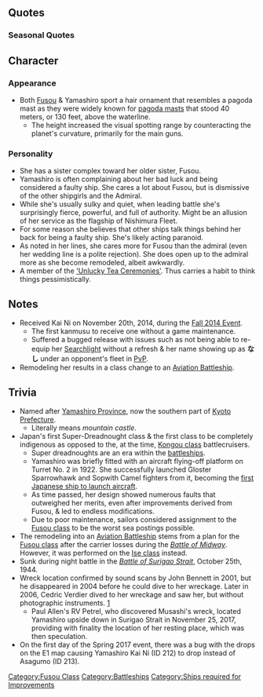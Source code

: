 {{ShipPageHeader}}

==Quotes==
{{ShipQuotes
|Introduction = 扶桑型戦艦姉妹、妹のほう、山城です。あの、扶桑姉さま、見ませんでした？
|Introduction/En = Of the two Fusou-class super-dreadnought battleships, I am the younger sister, Yamashiro. Umm, have you seen Fusou-onee-sama?

|Library = 扶桑型戦艦2番艦、山城です。<br>「欠陥戦艦」とか「艦隊にいる方が珍しい」とか、言いたい放題ね…。<br>でも、いいの。最後の時も、扶桑姉さまと一緒に戦えれば……
|Library/En = The second of the Fusou-class battleships, Yamashiro.<br>A 'faulty battleship', or 'an unusual thing to be in the fleet'... Everyone said things like that...<br>But that's okay, so long as I can fight alongside Fusou-neesama until the end...

|Secretary 1 = 扶桑姉さま？
|Secretary 1/En = Fusou onee-sama?

|Secretary 1/Kai Ni = 改装したから、多分、いけるはず…
|Secretary 1/Kai Ni/En = I've been remodeled, so maybe, this will work...

|Secretary 2 = 不幸？私が？ち、違いますから。
|Secretary 2/En = Misfortunate? Me? ...You're mistaken.

|Secretary 3 = 姉さま！？　なんだ…提督か。
|Secretary 3/En = Sister?! Oh, it's just the Admiral.

|Idle/Kai = なに？姉さまと山城が出る海域はもう無いというの……？どういうことなの……？…不幸だわ……そもそも……！
|Idle/Kai/En = What...? Nee-sama & Yamashiro can't go to the seas...? What do you mean by that? This is utterly... unfortunate...

|Secretary Married = 提督も…少しは、休んでくださいね…
|Secretary Married/En = The Admiral, too... Please take a break sometime.

|Secretary Married/Kai = ……提督。 姉様と、同じくらい……提督も、いい人だと思います。 いつも、感謝しています。……本当ですよ？
|Secretary Married/Kai/En = ....Admiral. Just like Nee-sama....I think the Admiral is a good person. I'm thankful for everything until now....Really.

|Wedding = あ、ありがとう。でも、私の心は常に扶桑姉様と共にあるの…ごめんなさい。
|Wedding/En = T-thank you.  But, my heart shall always be with Fusou-neesama's... Sorry.

|Looking At Scores = 手紙…不幸の手紙かしら…！？
|Looking At Scores/En = A letter... Maybe it's a letter of misfortune?

|Joining A Fleet = 扶桑型戦艦山城、出撃します！
|Joining A Fleet/En = Fusou-class battleship Yamashiro, sortieing!

|Equipment 1 = 姉さまより先でいいのでしょうか？
|Equipment 1/En = Is really okay to get this before onee-sama?

|Equipment 2 = 近代化改装…これで、欠陥戦艦とは言わせないし
|Equipment 2/En = Modernization... They can't call me a 'faulty battleship' now...

|Equipment 3 = 不幸だわ…
|Equipment 3/En = Such misfortune...

|Supply = 姉さまより先でいいのでしょうか……？
|Supply/En = Is really okay to get this before onee-sama?

|Supply/Kai = 姉さまもちゃんと、補給できているかしら…
|Supply/Kai/En = I wonder if nee-sama has been properly resupplied...

|Docking Minor = 私、だいたいドックにいますよね…
|Docking Minor/En = I'm always in the dock....
|Docking Minor/Note = [[#Trivia|Yamashiro underwent endless modifications]].

|Docking Major = 艦隊にいるほうが珍しい戦艦って……ひどい言い方するのね。
|Docking Major/En = An unusual ship to be in the fleet... they sure do love to say rude things.

|Docking Complete = 不幸な船がまた戻ってきます。
|Docking Complete/En = The unlucky vessel is back again...

|Construction = 姉さま？新しい艦ができたみたい。
|Construction/En = Onee-sama? It looks like we made a new ship.

|Returning From Sortie = 艦隊が帰ってきました…
|Returning From Sortie/En = The fleet has returned...

|Starting A Sortie = 姉さま…山城、必ず帰ってきます！
|Starting A Sortie/En = Onee-sama... Yamashiro, will certainly be back here!

|Battle Start = 敵艦隊発見！砲戦、用意して！
|Battle Start/En = Enemy fleet sighted! Prepare for the battle!

|Air Battle/Kai = 姉さまも戦っているかしら…?
|Air Battle/Kai/En = Is Onee-sama also fighting...?

|Attack = 主砲、よく狙って……ってー！
|Attack/En = Main gun, take aim.....Fire !!!

|Night Battle = いよいよ夜戦…いやな予感がするの…
|Night Battle/En = Finally, a night battle...I have a bad feeling...
|Night Battle/Note = [[#Trivia|Fusou & Yamashiro sank in one]].

|Night Attack = 姉さまも戦っているかしら…
|Night Attack/En = Is Onee-sama also fighting...?

|MVP = えっ？私が活躍したの…？うそ、そんな！？…本当！？姉さま、見ててくれた！？
|MVP/En = Huh? I've swept the field...? No way, that's!? ... Really!? Onee-sama, did you see me!?

|Minor Damage 1 = 痛い！…やっぱり不幸だわ…
|Minor Damage 1/En = Ouch! I knew it was bad luck...

|Minor Damage 2 = 被弾！？　弾薬庫に火は回ってない？
|Minor Damage 2/En = Am I hit!? Is the ammo storage on fire?

|Major Damage = やだ魚雷？　……各艦は私を顧みず前進して！敵を撃滅してくださぁーい！
|Major Damage/En = No way, torpedoes? ...Remaining ships, please proceed! Annihilate the enemy~!
|Major Damage/Note = [[#Trivia|'Remaining ships...' is a reference to a command by Admiral Nishimura]].

|Sunk = 扶桑姉さま…あちらの世界でもご一緒に…
|Sunk/En = Fusou Onee-sama... I'll be with you on the other side...
|Sunk/Note = Fusou sank half an hour earlier than Yamashiro.
}}

===Seasonal Quotes===
{{Shipquoteseasonal
|SecondAnniversary2015 = 姉さま、私たち、二周年みたいです。扶桑型姉妹も二周年です…。ふふふ…うふふ…うふふふふふふ…
|SecondAnniversary2015_EN = Nee-sama, it's our second anniversary. The Fusou class sisters have been together for two years by now....Fufufu....Ufufufu...
|SecondAnniversary2015_Clip = {{Audio|file=Yamashiro_Second_Anniversary.ogg}}
|SecondAnniversary2015_Note = 

|RainySeason2015 = 姉さま、梅雨の季節は艤装が傷みがちで困りますね。本当、もう…不幸だわ。
|RainySeason2015_EN = Nee-sama, the rainy season is such a nuisance since our outfits will rust! Really, I'm so… unfortunate.
|RainySeason2015_Clip = {{Audio|file=Yamashiro_Rainy_Season_2015.ogg}}
|RainySeason2015_Note = 

|EarlySummer2015 = 姉さま。旅行の計画ですか？いいと思います！山城、姉さまと一緒ならどこへでも…！
|EarlySummer2015_EN = Nee-sama, a plan for a trip? I think it's wonderful! Yamashiro is fine with anywhere with you.
|EarlySummer2015_Clip = {{Audio|file=Yamashiro_Early_Summer_2015.ogg}}
|EarlySummer2015_Note = 

|MidSummer2015 = 扶桑姉さま、確かに少し暑いですね。私、氷小豆貰ってきます。間宮さんから。
|MidSummer2015_EN = Fusou nee-sama, I'm certain the weather is a little hot. I, got this bowl of shaved ice with red beans. From Mamiya's.
|MidSummer2015_Clip = {{Audio|file=Yamashiro_Mid_Summer_2015.ogg}}
|MidSummer2015_Note = 

|Fall2015 = 姉さま…秋ですね。大丈夫です。山城、ずっとそばにいます。離れませんから。
|Fall2015_EN = Nee-sama...it's autumn, isn't it? It's okay. Yamashiro, will forever be at your side. I won't leave you.
|Fall2015_Clip = {{Audio|file=Yamashiro_Autumn_2015.ogg}}
|Fall2015_Note = 

|Christmas2015 = 姉さま、このターキー美味しいですね。うん？空母が一隻なんか…関係ないですね。
|Christmas2015_EN = Nee-sama, this turkey tastes incredible. Hm? That aircraft carrier is... That doesn't matter, does it?
|Christmas2015_Clip = {{Audio|file=Yamashiro_Christmas_2015.ogg}}
|Christmas2015_Note = Probably talking about Akagi

|EndofYear2015 = 姉さま、わかりました、大掃除ですね。ふうう…こんなに砲塔に埃が…不幸だわ。
|EndofYear2015_EN = Sister, I understand, cleaning is it. Haaa... So much dust in the turret... Such misfortune...
|EndofYear2015_Clip = {{Audio|file=Yamashiro_End_of_Year_2015.ogg}}
|EndofYear2015_Note = 

|NewYear2016 = 姉さま、今年もどうぞよろしくお願い致します！…ん、提督？はい、よろしくです。
|NewYear2016_EN = Nee-sama, please take care of me this year!... Ah, Admiral? Sure, take care.
|NewYear2016_Clip = {{Audio|file=Yamashiro_New_Year_2016.ogg}}
|NewYear2016_Note = 

|Setsubun2016 = 姉さま。豆を食べて、投げるのですね？　えぇっと、鬼役は……あ、あの子ね。ふっふっふっふっふっふ……。
|Setsubun2016_EN = Dear sister. So I eat these beans and throw the rest, is it? And who is the demon right now... Ah, it's that child over there... Hehehehehe...
|Setsubun2016_Clip = {{Audio|file=Yamashiro_Setsubun_2016.ogg}}
|Setsubun2016_Note = 

|Valentine2016 = 姉さま、この山城、チョコレートを差し上げます　提督？仕方がないですね、はい　これ　
|Valentine2016_EN = Nee-sama, Yamashiro will give you these chocolates, Admiral? Well I guess it can't be helped, here. 
|Valentine2016_Clip = {{Audio|file=Yamashiro_Valentine_2016.ogg}} 
|Valentine2016_Note = 

|WhiteDay2016 = 姉さま！山城、姉さまにこんなにクッキー焼いたんです！あ？何です、それ？あ…
|WhiteDay2016_EN = Nee-sama! Yamashiro baked some cookies for you. Ah? What is, it? Ah…
|WhiteDay2016_Clip = {{Audio|file=Yamashiro_White Day 2016.ogg}}
|WhiteDay2016_Note = She just found out that Fusou received cookies from the Admiral.

|ThirdAnniversary2016 = 姉さま、姉さま。今日は特別な大切な日です。 あれ 姉さま? 提督、姉さまはどこ？
|ThirdAnniversary2016_EN = Nee-sama, Nee-sama. Today is a very special and important day. Wait, Nee-sama? Admiral, where is Nee-sama?
|ThirdAnniversary2016_Clip = {{Audio|file=Yamashiro_Third_Anniversary.ogg}}
|ThirdAnniversary2016_Note = 

|RainySeason2016 = 姉様、梅雨の季節は艤装が傷みがちで困りますね。ほんと、もう…不幸だわ。
|RainySeason2016_EN = Dear sister, the rainy season is such a nuisance since it damages our equipment! Really, so....unfortunate.
|RainySeason2016_Clip = {{Audio|file=Yamashiro_Rainy_Season_2015.ogg}}
|RainySeason2016_Note = ''From [[Seasonal/Rainy Season 2015|Rainy Season 2015]]''
}}

==Character==
===Appearance===
* Both [[Fusou]] & Yamashiro sport a hair ornament that resembles a pagoda mast as they were widely known for [[wikipedia:Pagoda_mast|pagoda masts]] that stood 40 meters, or 130 feet, above the waterline.
** The height increased the visual spotting range by counteracting the planet's curvature, primarily for the main guns.

===Personality===
* She has a sister complex toward her older sister, Fusou.
* Yamashiro is often complaining about her bad luck and being considered a faulty ship. She cares a lot about Fusou, but is dismissive of the other shipgirls and the Admiral.
* While she's usually sulky and quiet, when leading battle she's surprisingly fierce, powerful, and full of authority. Might be an allusion of her service as the flagship of Nishimura Fleet.
* For some reason she believes that other ships talk things behind her back for being a faulty ship. She's likely acting paranoid.
* As noted in her lines, she cares more for Fusou than the admiral (even her wedding line is a polite rejection). She does open up to the admiral more as she become remodeled, albeit awkwardly. 
* A member of the [http://cerastes.tumblr.com/post/124702504985/from-the-official-kancolle-4koma-the-unlucky-tea 'Unlucky Tea Ceremonies']. Thus carries a habit to think things pessimistically.

==Notes==
* Received Kai Ni on November 20th, 2014, during the [[Fall 2014 Event]].
** The first kanmusu to receive one without a game maintenance.
** Suffered a bugged release with issues such as not being able to re-equip her [[Searchlight]] without a refresh & her name showing up as '''なし''' under an opponent's fleet in [[Exercises (PvP)|PvP]].
* Remodeling her results in a class change to an [[List of Aviation Battleships by upgraded maximum stats|Aviation Battleship]].

==Trivia==
* Named after [[wikipedia:Yamashiro_Province|Yamashiro Province]], now the southern part of [[wikipedia:Kyoto_Prefecture|Kyoto Prefecture]].
** Literally means ''mountain castle''.
* Japan's first Super-Dreadnought class & the first class to be completely indigenous as opposed to the, at the time, [[:Category:Kongou Class|Kongou class]] battlecruisers.
** Super dreadnoughts are an era within the [[wikipedia:Battleship|battleships]].
** Yamashiro was briefly fitted with an aircraft flying-off platform on Turret No. 2 in 1922. She successfully launched Gloster Sparrowhawk and Sopwith Camel fighters from it, becoming the [https://commons.wikimedia.org/wiki/File:Yamashiro_Sparrow_Hawk.jpg first Japanese ship to launch aircraft].
** As time passed, her design showed numerous faults that outweighed her merits, even after improvements derived from Fusou, & led to endless modifications.
** Due to poor maintenance, sailors considered assignment to the [[:Category:Fusou Class|Fusou class]] to be the worst sea postings possible.
* The remodeling into an [[#Notes|Aviation Battleship]] stems from a plan for the [[:Category:Fusou Class|Fusou class]] after the carrier losses during the [[wikipedia:Battle_of_Midway|''Battle of Midway'']]. However, it was performed on the [[:Category:Ise Class|Ise class]] instead.
* Sunk during night battle in the [[wikipedia:Battle_of_Surigao_Strait|''Battle of Surigao Strait'']], October 25th, 1944.
* Wreck location confirmed by sound scans by John Bennett in 2001, but he disappeared in 2004 before he could dive to her wreckage. Later in 2006, Cedric Verdier dived to her wreckage and saw her, but without photographic instruments. [https://deeptechasia.wordpress.com/2012/10/09/the-yamashiro-project/]
** Paul Allen's RV Petrel, who discovered Musashi's wreck, located Yamashiro upside down in Surigao Strait in November 25, 2017, providing with finality the location of her resting place, which was then speculation.
* On the first day of the Spring 2017 event, there was a bug with the drops on the E1 map causing Yamashiro Kai Ni (ID 212) to drop instead of Asagumo (ID 213).

{{ShipPageFooter}}
[[Category:Fusou Class]]
[[Category:Battleships]]
[[Category:Ships required for Improvements]]